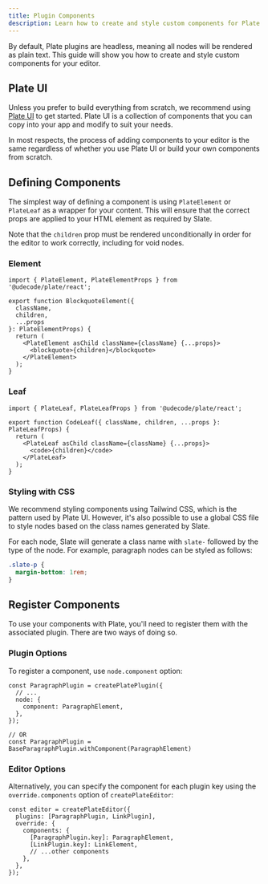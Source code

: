 ```yaml
---
title: Plugin Components
description: Learn how to create and style custom components for Plate plugins.
---
```


By default, Plate plugins are headless, meaning all nodes will be rendered as plain text. This guide will show you how to create and style custom components for your editor.

## Plate UI

Unless you prefer to build everything from scratch, we recommend using [Plate UI](/docs/components) to get started. Plate UI is a collection of components that you can copy into your app and modify to suit your needs.

In most respects, the process of adding components to your editor is the same regardless of whether you use Plate UI or build your own components from scratch.

## Defining Components

The simplest way of defining a component is using `PlateElement` or `PlateLeaf` as a wrapper for your content. This will ensure that the correct props are applied to your HTML element as required by Slate.

Note that the `children` prop must be rendered unconditionally in order for the editor to work correctly, including for void nodes.

### Element

```tsx
import { PlateElement, PlateElementProps } from '@udecode/plate/react';

export function BlockquoteElement({
  className,
  children,
  ...props
}: PlateElementProps) {
  return (
    <PlateElement asChild className={className} {...props}>
      <blockquote>{children}</blockquote>
    </PlateElement>
  );
}
```

### Leaf

```tsx
import { PlateLeaf, PlateLeafProps } from '@udecode/plate/react';

export function CodeLeaf({ className, children, ...props }: PlateLeafProps) {
  return (
    <PlateLeaf asChild className={className} {...props}>
      <code>{children}</code>
    </PlateLeaf>
  );
}
```

### Styling with CSS

We recommend styling components using Tailwind CSS, which is the pattern used by Plate UI. However, it's also possible to use a global CSS file to style nodes based on the class names generated by Slate.

For each node, Slate will generate a class name with `slate-` followed by the type of the node. For example, paragraph nodes can be styled as follows:

```css
.slate-p {
  margin-bottom: 1rem;
}
```

## Register Components

To use your components with Plate, you'll need to register them with the associated plugin. There are two ways of doing so.

### Plugin Options

To register a component, use `node.component` option:

```tsx showLineNumbers {3-5,9}
const ParagraphPlugin = createPlatePlugin({
  // ... 
  node: {
    component: ParagraphElement,
  },
});

// OR
const ParagraphPlugin = BaseParagraphPlugin.withComponent(ParagraphElement)
```

### Editor Options

Alternatively, you can specify the component for each plugin key using the `override.components` option of `createPlateEditor`: 

```tsx showLineNumbers {5-6}
const editor = createPlateEditor({
  plugins: [ParagraphPlugin, LinkPlugin],
  override: {
    components: {
      [ParagraphPlugin.key]: ParagraphElement,
      [LinkPlugin.key]: LinkElement,
      // ...other components
    },
  },
});
```
